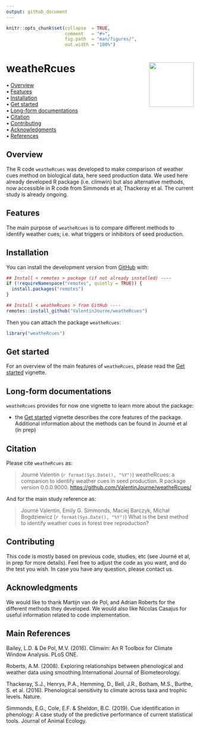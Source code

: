 ```yaml
---
output: github_document
---
```


<!-- README.md is generated from README.Rmd. Please edit that file -->


```r
knitr::opts_chunk$set(collapse  = TRUE,
                      comment   = "#>",
                      fig.path  = "man/figures/",
                      out.width = "100%")
```



weatheRcues <img src="man/figures/package-sticker.png" align="right" style="float:right; height:120px;"/>
=========================================================

<!-- badges: start -->
<!-- badges: end -->



<p align="left">
  • <a href="#overview">Overview</a><br>
  • <a href="#features">Features</a><br>
  • <a href="#installation">Installation</a><br>
  • <a href="#get-started">Get started</a><br>
  • <a href="#long-form-documentations">Long-form documentations</a><br>
  • <a href="#citation">Citation</a><br>
  • <a href="#contributing">Contributing</a><br>
  • <a href="#acknowledgments">Acknowledgments</a><br>
  • <a href="#references">References</a>
</p>



## Overview

The R code `weatheRcues` was developed to make comparison of weather cues method on biological data, here seed production data. We used here already developed R package (i.e. climwin) but also alternative methods, now accessible in R code from Simmonds et al; Thackeray et al. The current study is already ongoing. 


## Features

The main purpose of `weatheRcues` is to compare different methods to identify weather cues; i.e. what triggers or inhibitors of seed production.


## Installation

You can install the development version from [GitHub](https://github.com/) with:

```r
## Install < remotes > package (if not already installed) ----
if (!requireNamespace("remotes", quietly = TRUE)) {
  install.packages("remotes")
}

## Install < weatheRcues > from GitHub ----
remotes::install_github("ValentinJourne/weatheRcues")
```

Then you can attach the package `weatheRcues`:

```r
library("weatheRcues")
```



## Get started

For an overview of the main features of `weatheRcues`, please read the 
[Get started](https://ValentinJourne.github.io/weatheRcues/articles/weatheRcues.html)
vignette.



## Long-form documentations

`weatheRcues` provides for now one vignette to learn more about the package:

- the [Get started](https://ValentinJourne.github.io/weatheRcues/articles/weatheRcues.html)
vignette describes the core features of the package. Additional information about the methods can be found in Journé et al (in prep)



## Citation

Please cite `weatheRcues` as: 

> Journé Valentin (`r format(Sys.Date(), "%Y")`) weatheRcues: a companion to identify weather cues in seed production. R package version 0.0.0.9000. 
<https://github.com/ValentinJourne/weatheRcues/>

And for the main study reference as: 

> Journé Valentin, Emily G. Simmonds, Maciej Barczyk, Michał Bogdziewicz (`r format(Sys.Date(), "%Y")`) What is the best method to identify weather cues in forest tree reproduction?

## Contributing

This code is mostly based on previous code, studies, etc (see Journé et al, in prep for more details). Feel free to adjust the code as you want, and do the test you wish. In case you have any question, please contact us. 



## Acknowledgments

We would like to thank Martijn van de Pol, and Adrian Roberts for the different methods they developed. We would also like Nicolas Casajus for useful information related to code implementation. 

## Main References

Bailey, L.D. & De Pol, M.V. (2016). Climwin: An R Toolbox for Climate Window Analysis. PLoS ONE.

Roberts, A.M. (2008). Exploring relationships between phenological and weather data using smoothing.International Journal of Biometeorology. 

Thackeray, S.J., Henrys, P.A., Hemming, D., Bell, J.R., Botham, M.S., Burthe, S. et al. (2016). Phenological sensitivity to climate across taxa and trophic levels. Nature.

Simmonds, E.G., Cole, E.F. & Sheldon, B.C. (2019). Cue identification in phenology: A case study of the predictive performance of current statistical tools. Journal of Animal Ecology.
